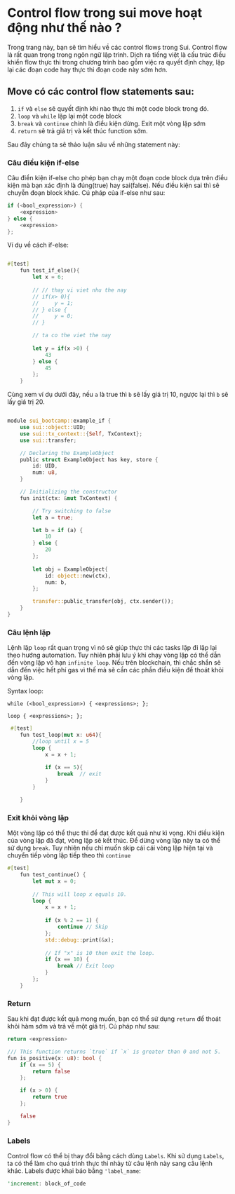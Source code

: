 
# Control flow trong sui move hoạt động như thế nào ? 

Trong trang này, bạn sẽ tìm hiểu về các control flows trong Sui. Control flow là rất quan trọng trong ngôn ngữ lập trình. Dịch ra tiếng việt là cấu trúc điều khiển flow thực thi trong chương trình bao gồm việc ra quyết định chạy, lặp lại các đoạn code hay thực thi đoạn code này sớm hơn. 

## Move có các control flow statements sau: 
1. `if` và `else` sẽ quyết định khi nào thực thi một code block trong đó.
2. `loop` và `while` lặp lại một code block 
3. `break` và `continue` chính là điều kiện dừng. Exit một vòng lặp sớm 
4. `return` sẽ trả giá trị và kết thúc function sớm.

Sau đây chúng ta sẽ thảo luận sâu về những statement này: 

### Câu điều kiện if-else 

Câu điền kiện if-else cho phép bạn chạy một đoạn code block dựa trên điều kiện mà bạn xác định là đúng(true) hay sai(false). Nếu điều kiện sai thì sẽ chuyễn đoạn block khác. Cú pháp của if-else như sau: 
```rust
if (<bool_expression>) {
	<expression> 
} else {
	<expression>
};
```

Ví dụ về cách if-else:
```rust

#[test] 
    fun test_if_else(){
        let x = 6;
        
        // // thay vi viet nhu the nay 
        // if(x> 0){
        //     y = 1;
        // } else {
        //     y = 0;
        // }

        // ta co the viet the nay 
        
        let y = if(x >0) {
            43
        } else {
            45
        };
    }

```


Cùng xem ví dụ dưới đây, nếu `a` là true thì `b` sẽ lấy giá trị 10, ngược lại thì `b` sẽ lấy giá trị 20. 

```rust

module sui_bootcamp::example_if {
	use sui::object::UID;
	use sui::tx_context::{Self, TxContext};
    use sui::transfer;

	// Declaring the ExampleObject
	public struct ExampleObject has key, store {
		id: UID,
		num: u8,
	}

	// Initializing the constructor
	fun init(ctx: &mut TxContext) {

		// Try switching to false
		let a = true;

		let b = if (a) {
			10
		} else {
			20
		};
		
		let obj = ExampleObject{
			id: object::new(ctx),
			num: b,
		};

        transfer::public_transfer(obj, ctx.sender());
	}
}

```

### Câu lệnh lặp
Lệnh lặp `loop` rất quan trọng vì nó sẽ giúp thực thi các tasks lặp đi lặp lại theo hướng automation. Tuy nhiên phải lưu ý khi chạy vòng lặp có thể dẫn đến vòng lặp vô hạn `infinite loop`. Nếu trên blockchain, thì chắc shắn sẽ dẫn đến việc hết phí gas vì thế mà sẽ cần các phần điều kiện để thoát khỏi vòng lặp. 

Syntax loop: 

```
while (<bool_expression>) { <expressions>; };

loop { <expressions>; };

```

```rust
 #[test]
    fun test_loop(mut x: u64){
        //loop until x = 5
        loop {
            x = x + 1;
        
            if (x == 5){ 
                break  // exit 
            }
        }

    }
```




### Exit khỏi vòng lặp 

Một vòng lặp có thể thực thi để đạt được kết quả như kì vọng. Khi điều kiện của vòng lặp đã đạt, vòng lặp sẽ kết thúc. Để dừng vòng lặp này ta có thể sử dụng `break`. Tuy nhiên nếu chỉ muốn skip cái cái vòng lặp hiện tại và chuyển tiếp vòng lặp tiếp theo thì `continue`


```rust
#[test]
    fun test_continue() {
        let mut x = 0;
    
        // This will loop x equals 10.
        loop {
            x = x + 1;
    
            if (x % 2 == 1) {
                continue // Skip 
            };
            std::debug::print(&x);
    
            // If "x" is 10 then exit the loop.
            if (x == 10) {
                break // Exit loop
            }
        };
    }
```



### Return 

Sau khi đạt được kết quả mong muốn, bạn có thể sử dụng `return` để thoát khỏi hàm sớm và trả về một giá trị. Cú pháp như sau:

```rust 
return <expression>
```



```rust
/// This function returns `true` if `x` is greater than 0 and not 5.
fun is_positive(x: u8): bool {
	if (x == 5) {
		return false
	};

	if (x > 0) {
		return true
	};

	false
}

```



### Labels 
Control flow có thể bị thay đổi bằng cách dùng `Labels`. Khi sử dụng `Labels`, ta có thể làm cho quá trình thực thi nhảy từ câu lệnh này sang câu lệnh khác. Labels được khai báo bằng `'label_name`:

```rust
'increment: block_of_code
```

